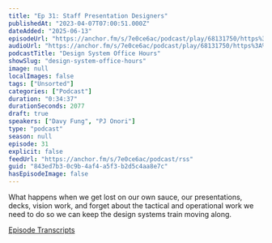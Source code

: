 ```yaml
---
title: "Ep 31: Staff Presentation Designers"
publishedAt: "2023-04-07T07:00:51.000Z"
dateAdded: "2025-06-13"
episodeUrl: "https://anchor.fm/s/7e0ce6ac/podcast/play/68131750/https%3A%2F%2Fd3ctxlq1ktw2nl.cloudfront.net%2Fstaging%2F2023-3-7%2F1ea4e00e-214a-e68d-02e9-2aa962a71f29.mp3"
audioUrl: "https://anchor.fm/s/7e0ce6ac/podcast/play/68131750/https%3A%2F%2Fd3ctxlq1ktw2nl.cloudfront.net%2Fstaging%2F2023-3-7%2F1ea4e00e-214a-e68d-02e9-2aa962a71f29.mp3"
podcastTitle: "Design System Office Hours"
showSlug: "design-system-office-hours"
image: null
localImages: false
tags: ["Unsorted"]
categories: ["Podcast"]
duration: "0:34:37"
durationSeconds: 2077
draft: true
speakers: ["Davy Fung", "PJ Onori"]
type: "podcast"
season: null
episode: 31
explicit: false
feedUrl: "https://anchor.fm/s/7e0ce6ac/podcast/rss"
guid: "843ed7b3-0c9b-4af4-a5f3-b2d5c4aa8e7c"
hasEpisodeImage: false
---
```

What happens when we get lost on our own sauce, our presentations, decks, vision work, and forget about the tactical and operational work we need to do so we can keep the design systems train moving along.

[Episode Transcripts](https://docs.google.com/document/d/1eBPOj7pQJBKCsc4uWlMM1XwwfTOLiK7Av_qEbwu2F_M/edit?usp=sharing)

